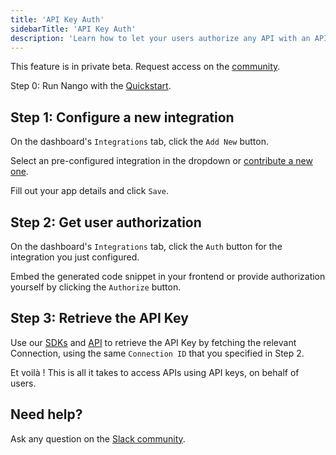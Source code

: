 ```yaml
---
title: 'API Key Auth'
sidebarTitle: 'API Key Auth'
description: 'Learn how to let your users authorize any API with an API key in minutes.'
---
```


<Warning>This feature is in private beta. Request access on the [community](https://nango.dev/slack).</Warning>

Step 0: Run Nango with the [Quickstart](/quickstart).

## Step 1: Configure a new integration

On the dashboard's `Integrations` tab, click the `Add New` button.

Select an pre-configured integration in the dropdown or [contribute a new one](/contribute).

Fill out your app details and click `Save`.

## Step 2: Get user authorization

On the dashboard's `Integrations` tab, click the `Auth` button for the integration you just configured.

Embed the generated code snippet in your frontend or provide authorization yourself by clicking the `Authorize` button.

## Step 3: Retrieve the API Key

Use our [SDKs](/sdks) and [API](/api) to retrieve the API Key by fetching the relevant Connection, using the same `Connection ID` that you specified in Step 2.

Et voilà ! This is all it takes to access APIs using API keys, on behalf of users.

## Need help?

Ask any question on the [Slack community](https://nango.dev/slack).
